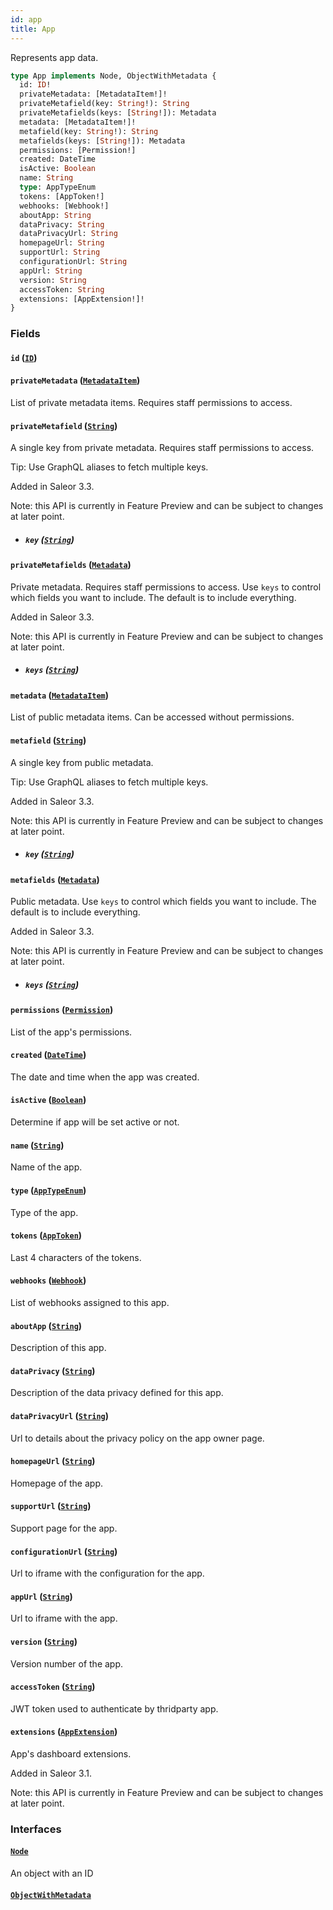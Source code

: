```yaml
---
id: app
title: App
---
```


Represents app data.

```graphql
type App implements Node, ObjectWithMetadata {
  id: ID!
  privateMetadata: [MetadataItem!]!
  privateMetafield(key: String!): String
  privateMetafields(keys: [String!]): Metadata
  metadata: [MetadataItem!]!
  metafield(key: String!): String
  metafields(keys: [String!]): Metadata
  permissions: [Permission!]
  created: DateTime
  isActive: Boolean
  name: String
  type: AppTypeEnum
  tokens: [AppToken!]
  webhooks: [Webhook!]
  aboutApp: String
  dataPrivacy: String
  dataPrivacyUrl: String
  homepageUrl: String
  supportUrl: String
  configurationUrl: String
  appUrl: String
  version: String
  accessToken: String
  extensions: [AppExtension!]!
}
```

### Fields

#### `id` ([`ID`](../../../developer/api-reference/scalars/id))

#### `privateMetadata` ([`MetadataItem`](../../../developer/api-reference/objects/metadata-item))

List of private metadata items. Requires staff permissions to access.

#### `privateMetafield` ([`String`](../../../developer/api-reference/scalars/string))

A single key from private metadata. Requires staff permissions to access.

Tip: Use GraphQL aliases to fetch multiple keys.

Added in Saleor 3.3.

Note: this API is currently in Feature Preview and can be subject to changes at later point.

- ##### `key` ([`String`](../../../developer/api-reference/scalars/string))

#### `privateMetafields` ([`Metadata`](../../../developer/api-reference/scalars/metadata))

Private metadata. Requires staff permissions to access. Use `keys` to control which fields you want to include. The default is to include everything.

Added in Saleor 3.3.

Note: this API is currently in Feature Preview and can be subject to changes at later point.

- ##### `keys` ([`String`](../../../developer/api-reference/scalars/string))

#### `metadata` ([`MetadataItem`](../../../developer/api-reference/objects/metadata-item))

List of public metadata items. Can be accessed without permissions.

#### `metafield` ([`String`](../../../developer/api-reference/scalars/string))

A single key from public metadata.

Tip: Use GraphQL aliases to fetch multiple keys.

Added in Saleor 3.3.

Note: this API is currently in Feature Preview and can be subject to changes at later point.

- ##### `key` ([`String`](../../../developer/api-reference/scalars/string))

#### `metafields` ([`Metadata`](../../../developer/api-reference/scalars/metadata))

Public metadata. Use `keys` to control which fields you want to include. The default is to include everything.

Added in Saleor 3.3.

Note: this API is currently in Feature Preview and can be subject to changes at later point.

- ##### `keys` ([`String`](../../../developer/api-reference/scalars/string))

#### `permissions` ([`Permission`](../../../developer/api-reference/objects/permission))

List of the app's permissions.

#### `created` ([`DateTime`](../../../developer/api-reference/scalars/date-time))

The date and time when the app was created.

#### `isActive` ([`Boolean`](../../../developer/api-reference/scalars/boolean))

Determine if app will be set active or not.

#### `name` ([`String`](../../../developer/api-reference/scalars/string))

Name of the app.

#### `type` ([`AppTypeEnum`](../../../developer/api-reference/enums/app-type-enum))

Type of the app.

#### `tokens` ([`AppToken`](../../../developer/api-reference/objects/app-token))

Last 4 characters of the tokens.

#### `webhooks` ([`Webhook`](../../../developer/api-reference/objects/webhook))

List of webhooks assigned to this app.

#### `aboutApp` ([`String`](../../../developer/api-reference/scalars/string))

Description of this app.

#### `dataPrivacy` ([`String`](../../../developer/api-reference/scalars/string))

Description of the data privacy defined for this app.

#### `dataPrivacyUrl` ([`String`](../../../developer/api-reference/scalars/string))

Url to details about the privacy policy on the app owner page.

#### `homepageUrl` ([`String`](../../../developer/api-reference/scalars/string))

Homepage of the app.

#### `supportUrl` ([`String`](../../../developer/api-reference/scalars/string))

Support page for the app.

#### `configurationUrl` ([`String`](../../../developer/api-reference/scalars/string))

Url to iframe with the configuration for the app.

#### `appUrl` ([`String`](../../../developer/api-reference/scalars/string))

Url to iframe with the app.

#### `version` ([`String`](../../../developer/api-reference/scalars/string))

Version number of the app.

#### `accessToken` ([`String`](../../../developer/api-reference/scalars/string))

JWT token used to authenticate by thridparty app.

#### `extensions` ([`AppExtension`](../../../developer/api-reference/objects/app-extension))

App's dashboard extensions.

Added in Saleor 3.1.

Note: this API is currently in Feature Preview and can be subject to changes at later point.

### Interfaces

#### [`Node`](../../../developer/api-reference/interfaces/node)

An object with an ID

#### [`ObjectWithMetadata`](../../../developer/api-reference/interfaces/object-with-metadata)
